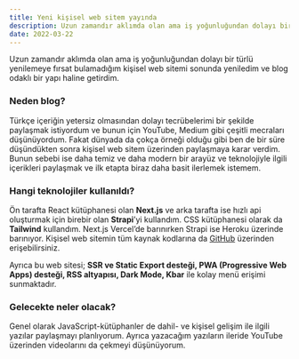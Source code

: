 ```yaml
---
title: Yeni kişisel web sitem yayında
description: Uzun zamandır aklımda olan ama iş yoğunluğundan dolayı bir türlü yenilemeye fırsat bulamadığım kişisel web sitemi sonunda yeniledim ve blog odaklı bir yapı haline getirdim.
date: 2022-03-22
---
```


Uzun zamandır aklımda olan ama iş yoğunluğundan dolayı bir türlü yenilemeye fırsat bulamadığım kişisel web sitemi sonunda yeniledim ve blog odaklı bir yapı haline getirdim.

### Neden blog?

Türkçe içeriğin yetersiz olmasından dolayı tecrübelerimi bir şekilde paylaşmak istiyordum ve bunun için YouTube, Medium gibi çeşitli mecraları düşünüyordum. Fakat dünyada da çokça örneği olduğu gibi ben de bir süre düşündükten sonra kişisel web sitem üzerinden paylaşmaya karar verdim. Bunun sebebi ise daha temiz ve daha modern bir arayüz ve teknolojiyle ilgili içerikleri paylaşmak ve ilk etapta biraz daha basit ilerlemek istemem.

### Hangi teknolojiler kullanıldı?

Ön tarafta React kütüphanesi olan **Next.js** ve arka tarafta ise hızlı api oluşturmak için birebir olan **Strapi**’yi kullandım. CSS kütüphanesi olarak da **Tailwind** kullandım. Next.js Vercel’de barınırken Strapi ise Heroku üzerinde barınıyor. Kişisel web sitemin tüm kaynak kodlarına da [GitHub](https://github.com/BurakGur/personal-website) üzerinden erişebilirsiniz.

Ayrıca bu web sitesi; **SSR ve Static Export desteği, PWA (Progressive Web Apps) desteği, RSS altyapısı, Dark Mode, Kbar** ile kolay menü erişimi sunmaktadır.

### Gelecekte neler olacak?

Genel olarak JavaScript-kütüphanler de dahil- ve kişisel gelişim ile ilgili yazılar paylaşmayı planlıyorum. Ayrıca yazacağım yazıların ileride YouTube üzerinden videolarını da çekmeyi düşünüyorum.
